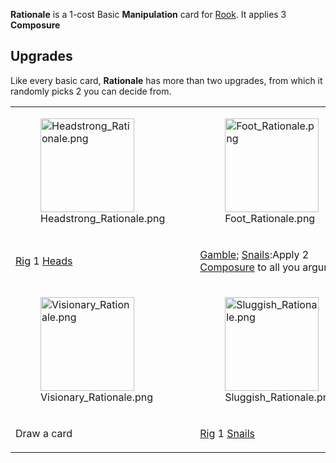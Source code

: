 {{Card
|character = Rook
|rarity = Basic
|decktype = Negotiation
|cardtype = Manipulation
|upgradeable = Yes
|expreq = 8
|upgrade1 = Headstrong Rationale
|upgrade2 = Foot Rationale
|upgrade3 = Boosted Rationale
|upgrade4 = Crown Rationale
|upgrade5 = Visionary Rationale
|upgrade6 = Sluggish Rationale}}
{{Quote|Let's think about this here for a second.}}
'''Rationale''' is a 1-cost Basic '''Manipulation''' card for [[Rook]]. It applies 3 '''Composure'''

==Upgrades==
Like every basic card, '''Rationale''' has more than two upgrades, from which it randomly picks 2 you can decide from.
{| class="wikitable" style="text-align:center"
|-
|[[File:Headstrong Rationale.png|150px]]
|[[File:Foot Rationale.png|150px]]
|[[File:Boosted Rationale.png|150px]]
|[[File:Crown Rationale.png|150px]]
|-
![[Rig]] 1 [[Heads]]
![[Gamble]]; [[Snails]]:Apply 2 [[Composure]] to all you arguments
!Apply more [[Composure]]
![[Gamble]]; [[Heads]]:Apply more [[Composure]]
|-
|[[File:Visionary Rationale.png|150px]]
|[[File:Sluggish Rationale.png|150px]]
|-
!Draw a card
![[Rig]] 1 [[Snails]]
|}